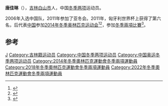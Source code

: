 '''唐佳琳'''（{{bd|1991年|11月5日||}}），[[吉林|吉林]][[白山市|白山市]]人，中国[[冬季两项|冬季两项]]运动员。

2006年入选中国队，2011年参加了亚冬会。2011年，匈牙利世界杯上获得了第六名，后代表[[2014年冬季奧林匹克運動會中國代表團|中国]]参加[[2014年冬季奥林匹克运动会|2014年冬季奥林匹克运动会]]<ref>{{cite news|title=揭秘雪上运动员假期：徐梦桃为冬奥 蔡雪桐孝顺|url=http://sports.sohu.com/20120515/n343220654.shtml|accessdate=2014-02-07|newspaper=搜狐|archive-date=2018-10-08|archive-url=https://web.archive.org/web/20181008064825/http://sports.sohu.com/20120515/n343220654.shtml|dead-url=no}}</ref><ref>{{cite news|title=雪上运动员的2012：徐梦桃丰收 刘佳宇复出成长|url=http://sports.sina.com.cn/o/2013-01-05/11186364359.shtml|accessdate=2014-02-07|newspaper=新浪|archive-date=2018-09-30|archive-url=https://web.archive.org/web/20180930010543/http://sports.sina.com.cn/o/2013-01-05/11186364359.shtml|dead-url=no}}</ref>，参加[[2014年冬季奧林匹克運動會冬季兩項比賽|冬季兩項比賽]]<ref>{{cite news|title=冬季两项的一抹亮色 唐佳琳：努力提高射击技术|url=http://news.xinhuanet.com/sports/2012-04/10/c_122954894.htm|accessdate=2014-02-07|newspaper=新华网|archive-date=2014-02-21|archive-url=https://web.archive.org/web/20140221213040/http://news.xinhuanet.com/sports/2012-04/10/c_122954894.htm|dead-url=no}}</ref>。

==参考==
{{reflist}}
{{China-sport-bio-stub}}
{{DEFAULTSORT:Tang Jialin}}
[[Category:唐姓|J]]
[[Category:吉林籍运动员|Category:吉林籍运动员]]
[[Category:中国冬季两项运动员|Category:中国冬季两项运动员]]
[[Category:中国奥运冬季两项运动员|Category:中国奥运冬季两项运动员]]
[[Category:2014年冬季奧林匹克運動會冬季兩項運動員|Category:2014年冬季奧林匹克運動會冬季兩項運動員]]
[[Category:2018年冬季奧林匹克運動會冬季兩項運動員|Category:2018年冬季奧林匹克運動會冬季兩項運動員]]
[[Category:2022年冬季奧林匹克運動會冬季兩項運動員|Category:2022年冬季奧林匹克運動會冬季兩項運動員]]